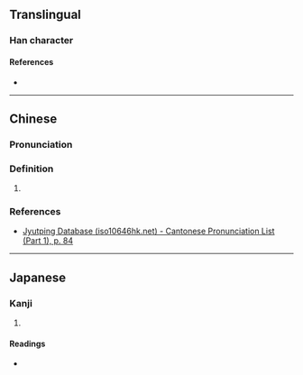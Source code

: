 {{character info}}
==Translingual==

===Han character===
{{Han char|rn=30|rad=口|as=13|sn=16|four=|canj=YUR|ids=⿱道口}}

====References====
* {{Han ref|kx=0211.110|dkj=04414|dj=0433.260|hdz=10694.050|uh=5675|ud=22133}}

----

==Chinese==
{{zh-forms}}

===Pronunciation===
{{zh-pron
|m=dào,gá
|c=dou6
|mc=y
|oc=y
|cat=
}}

===Definition===
{{zh-hanzi}}

# {{rfdef|zh|sort=口13}}

===References===
* [http://www.iso10646hk.net/jp/document/download.jsp Jyutping Database (iso10646hk.net) - Cantonese Pronunciation List (Part 1), p. 84]

----

==Japanese==

===Kanji===
{{ja-kanji|grade=|rs=口13}}

# {{rfdef|ja|sort=口13}}

====Readings====
* {{ja-readings|on=[[どう]] (dō), [[とう]] (tō)|kun=[[みち]] (michi)}}